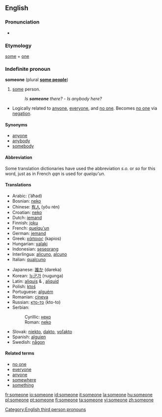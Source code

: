 ==English==

===Pronunciation===
*{{audio|en-us-someone.ogg|Audio (US)}}

===Etymology===
[[some]] + [[one]]

{{rfc-header|Indefinite pronoun}}
===Indefinite pronoun===
'''someone''' (plural '''[[some people]]''')
# [[some]] person.
#:''Is '''someone''' there?'' - ''Is anybody here?''
*Logically related to [[anyone]], [[everyone]], and [[no one]].  Becomes [[no one]] via [[negation]].

====Synonyms====
* [[anyone]]
* [[anybody]]
* [[somebody]]

====Abbreviation====
Some translation dictionaries have used the abbreviation ''s.o.'' or ''so'' for this word, just as in French ''qqn'' is used for ''quelqu'un''.

====Translations====
{{top}}
*Arabic: {{ARchar|[[احد]]}} (’áħad)
*Bosnian: [[neko]]
*Chinese: [[有人]] (yǒu rén)
*Croatian: [[neko]]
*Dutch: [[iemand]]
*Finnish: [[joku]]
*French: [[quelqu'un]]
*German: [[jemand]]
*Greek: [[κάποιος]] (kapios) {{m}}
*Hungarian: [[valaki]]
*Indonesian: [[seseorang]]
*Interlingua: [[alicuno]], [[alcuno]]
*Italian: [[qualcuno]]
{{mid}}
*Japanese: [[誰か]] (dareka)
*Korean: [[누군가]] (nugunga)
*Latin: [[aliquis]] {{m}} & {{f}}, [[aliquid]] {{n}}
*Polish: [[ktoś]]
*Portuguese: [[alguém]]
*Romanian: [[cineva]]
*Russian: [[кто-то]] (kto-to)
*Serbian:
*:Cyrillic: [[неко]]
*:Roman: [[neko]]
*Slovak: [[niekto#Slovak|niekto]], [[dakto#Slovak|dakto]], [[voľakto]]
*Spanish: [[alguien]]
*Swedish: [[någon]]
{{bottom}}

====Related terms====
*[[no one]]
*[[everyone]]
*[[anyone]]
*[[somewhere]]
*[[something]]

[[Category:English third person pronouns]]

[[fr:someone]]
[[io:someone]]
[[id:someone]]
[[it:someone]]
[[la:someone]]
[[hu:someone]]
[[pl:someone]]
[[pt:someone]]
[[fi:someone]]
[[ta:someone]]
[[vi:someone]]
[[zh:someone]]